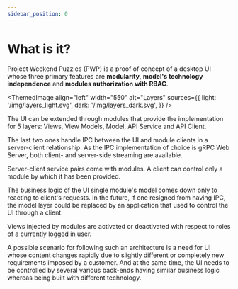 ```yaml
---
sidebar_position: 0
---
```


# What is it?

Project Weekend Puzzles (PWP) is a proof of concept of a desktop UI whose three primary features are **modularity**, **model's technology independence** and **modules authorization with RBAC**.


<ThemedImage
  align="left"
  width="550"
  alt="Layers"
  sources={{
    light: '/img/layers_light.svg',
    dark: '/img/layers_dark.svg',
  }} />

The UI can be extended through modules that provide the implementation for 5 layers: Views, View Models, Model, API Service and API Client.

The last two ones handle IPC between the UI and module clients in a server-client relationship. As the IPC implementation of choice is gRPC Web Server, both client- and server-side streaming are available.

Server-client service pairs come with modules. A client can control only a module by which it has been provided.

The business logic of the UI single module's model comes down only to reacting to client's requests. In the future, if one resigned from having IPC, the model layer could be replaced by an application that used to control the UI through a client.

Views injected by modules are activated or deactivated with respect to roles of a currently logged in user.

A possible scenario for following such an architecture is a need for UI whose content changes rapidly due to slightly different or completely new requirements imposed by a customer. And at the same time, the UI needs to be controlled by several various back-ends having similar business logic whereas being built with different technology.
